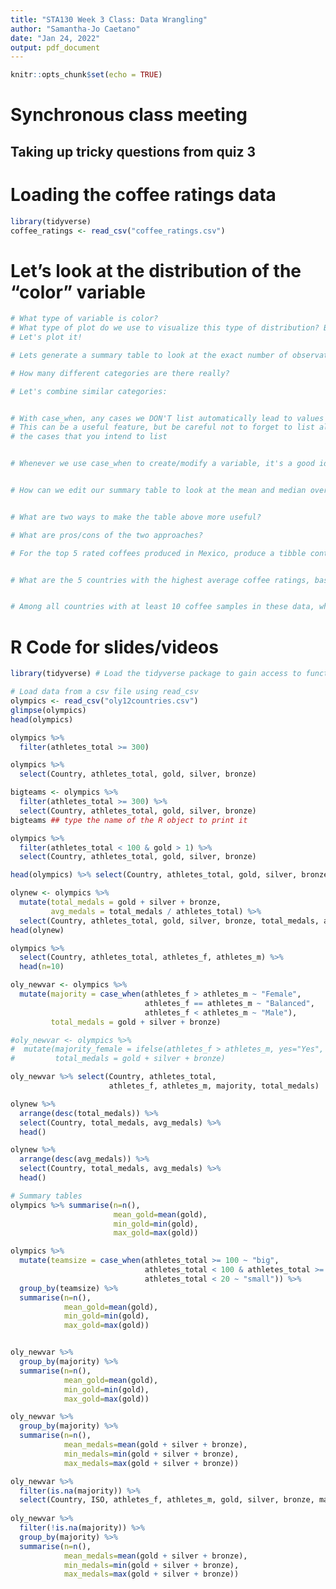 ```yaml
---
title: "STA130 Week 3 Class: Data Wrangling"
author: "Samantha-Jo Caetano"
date: "Jan 24, 2022"
output: pdf_document
---
```


```r
knitr::opts_chunk$set(echo = TRUE)
```


# Synchronous class meeting

## Taking up tricky questions from quiz 3


# Loading the coffee ratings data
```r
library(tidyverse)
coffee_ratings <- read_csv("coffee_ratings.csv")
```


# Let's look at the distribution of the "color" variable
```r
# What type of variable is color? 
# What type of plot do we use to visualize this type of distribution? Barplot
# Let's plot it!

# Lets generate a summary table to look at the exact number of observations for each color of coffee bean

# How many different categories are there really?

# Let's combine similar categories:


# With case_when, any cases we DON'T list automatically lead to values of NA
# This can be a useful feature, but be careful not to forget to list all 
# the cases that you intend to list


# Whenever we use case_when to create/modify a variable, it's a good idea to create a summary table to make sure we did what we wanted to do!


# How can we edit our summary table to look at the mean and median overall coffee ratings (`total_cup_points`), and the standard deviation of the altitude at which the beans were harvested (`altitude_mean_meters`) for each color of coffee bean?


# What are two ways to make the table above more useful?

# What are pros/cons of the two approaches?
```


```r
# For the top 5 rated coffees produced in Mexico, produce a tibble containing the overall coffee rating (`total_cup_points`), owner (`owner`), and processing method (`processing_method`)


# What are the 5 countries with the highest average coffee ratings, based on the observations in the coffee ratings dataset?


# Among all countries with at least 10 coffee samples in these data, what are the 5 countries with the highest average coffee ratings?


```








\newpage
# R Code for slides/videos

```r
library(tidyverse) # Load the tidyverse package to gain access to functions we'll use

# Load data from a csv file using read_csv 
olympics <- read_csv("oly12countries.csv")
glimpse(olympics)
head(olympics)
```




```r
olympics %>% 
  filter(athletes_total >= 300)

olympics %>%
  select(Country, athletes_total, gold, silver, bronze)

bigteams <- olympics %>%
  filter(athletes_total >= 300) %>%
  select(Country, athletes_total, gold, silver, bronze)
bigteams ## type the name of the R object to print it

```

```r
olympics %>%
  filter(athletes_total < 100 & gold > 1) %>%
  select(Country, athletes_total, gold, silver, bronze)
```

```r
head(olympics) %>% select(Country, athletes_total, gold, silver, bronze)

olynew <- olympics %>%
  mutate(total_medals = gold + silver + bronze,
         avg_medals = total_medals / athletes_total) %>%
  select(Country, athletes_total, gold, silver, bronze, total_medals, avg_medals)
head(olynew)

olympics %>%
  select(Country, athletes_total, athletes_f, athletes_m) %>%
  head(n=10)

oly_newvar <- olympics %>%
  mutate(majority = case_when(athletes_f > athletes_m ~ "Female",
                              athletes_f == athletes_m ~ "Balanced",
                              athletes_f < athletes_m ~ "Male"),
         total_medals = gold + silver + bronze)

#oly_newvar <- olympics %>%
#  mutate(majority_female = ifelse(athletes_f > athletes_m, yes="Yes", no="No"),
#         total_medals = gold + silver + bronze)

oly_newvar %>% select(Country, athletes_total, 
                      athletes_f, athletes_m, majority, total_medals)
```

```r
olynew %>% 
  arrange(desc(total_medals)) %>%
  select(Country, total_medals, avg_medals) %>%
  head()

olynew %>% 
  arrange(desc(avg_medals)) %>%
  select(Country, total_medals, avg_medals) %>%
  head()
```


```r
# Summary tables
olympics %>% summarise(n=n(), 
                       mean_gold=mean(gold), 
                       min_gold=min(gold), 
                       max_gold=max(gold))

olympics %>% 
  mutate(teamsize = case_when(athletes_total >= 100 ~ "big",
                              athletes_total < 100 & athletes_total >= 20 ~ "medium",
                              athletes_total < 20 ~ "small")) %>%
  group_by(teamsize) %>%
  summarise(n=n(), 
            mean_gold=mean(gold), 
            min_gold=min(gold), 
            max_gold=max(gold))


oly_newvar %>% 
  group_by(majority) %>%
  summarise(n=n(), 
            mean_gold=mean(gold), 
            min_gold=min(gold), 
            max_gold=max(gold))
```

```r
oly_newvar %>%
  group_by(majority) %>%
  summarise(n=n(), 
            mean_medals=mean(gold + silver + bronze), 
            min_medals=min(gold + silver + bronze), 
            max_medals=max(gold + silver + bronze))

oly_newvar %>%
  filter(is.na(majority)) %>%
  select(Country, ISO, athletes_f, athletes_m, gold, silver, bronze, majority)
  
oly_newvar %>%
  filter(!is.na(majority)) %>%
  group_by(majority) %>%
  summarise(n=n(), 
            mean_medals=mean(gold + silver + bronze), 
            min_medals=min(gold + silver + bronze), 
            max_medals=max(gold + silver + bronze))
```



